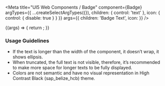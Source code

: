 

<Meta
  title="UI5 Web Components / Badge"
  component={Badge}
  argTypes={{
    ...createSelectArgTypes({}),
    children: { control: 'text' },
    icon: { control: { disable: true } }
  }}
  args={{
    children: 'Badge Text',
    icon: <Icon name="employee" />
  }}
/>

<DocsHeader />

<Canvas>
  <Story name="Default">
    {(args) => {
      return <Badge {...args} />;
    }}
  </Story>
</Canvas>

<ArgsTable story="." />
<div style={{fontFamily:'var(--sapFontFamily)', fontSize:'var(--sapFontSize)', color:'var(--sapTextColor)'}}>
<h3>Usage Guidelines</h3>
<ul>
  <li>If the text is longer than the width of the component, it doesn’t wrap, it shows ellipsis.</li>
  <li>
    When truncated, the full text is not visible, therefore, it’s recommended to make more space for longer texts to be
    fully displayed.
  </li>
  <li>Colors are not semantic and have no visual representation in High Contrast Black (sap_belize_hcb) theme.</li>
</ul>
</div>